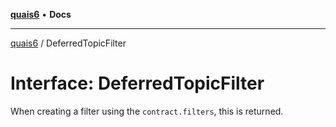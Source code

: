 [**quais6**](../README.md) • **Docs**

***

[quais6](../globals.md) / DeferredTopicFilter

# Interface: DeferredTopicFilter

When creating a filter using the `contract.filters`, this is returned.
